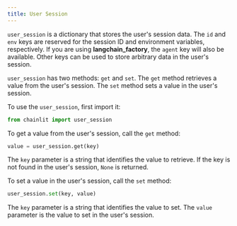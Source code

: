 ```yaml
---
title: User Session
---
```

`user_session` is a dictionary that stores the user's session data. The `id` and `env` keys are reserved for the session ID and environment variables, respectively. If you are using **langchain_factory**, the `agent` key will also be available. Other keys can be used to store arbitrary data in the user's session.

`user_session` has two methods: `get` and `set`. The `get` method retrieves a value from the user's session. The `set` method sets a value in the user's session.

To use the `user_session`, first import it:

```python Code Example
from chainlit import user_session
```

To get a value from the user's session, call the `get` method:

```python Code Example
value = user_session.get(key)
```

The `key` parameter is a string that identifies the value to retrieve. If the key is not found in the user's session, `None` is returned.

To set a value in the user's session, call the `set` method:

```python Code Example
user_session.set(key, value)
```

The `key` parameter is a string that identifies the value to set. The `value` parameter is the value to set in the user's session.